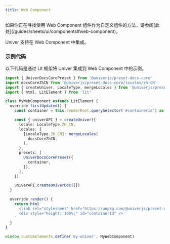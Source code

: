 ```yaml
---
title: Web Component
---
```


<Callout>
  如果你正在寻找使用 Web Component 组件作为自定义组件的方法，请参阅[此处](/guides/sheets/ui/components#web-component)。
</Callout>

Univer 支持在 Web Component 中集成。

<PlaygroundFrame lang="zh-CN" slug="docs/lit" clickToShow />

### 示例代码

以下代码是通过 Lit 框架将 Univer 集成到 Web Component 中的示例。

```typescript
import { UniverDocsCorePreset } from '@univerjs/preset-docs-core'
import docsCoreZhCN from '@univerjs/preset-docs-core/locales/zh-CN'
import { createUniver, LocaleType, mergeLocales } from '@univerjs/presets'
import { html, LitElement } from 'lit'

class MyWebComponent extends LitElement {
  override firstUpdated() {
    const container = this.renderRoot.querySelector('#containerId') as HTMLDivElement

    const { univerAPI } = createUniver({
      locale: LocaleType.ZH_CN,
      locales: {
        [LocaleType.ZH_CN]: mergeLocales(
          docsCoreZhCN,
        ),
      },
      presets: [
        UniverDocsCorePreset({
          container,
        }),
      ],
    })

    univerAPI.createUniverDoc({})
  }

  override render() {
    return html`
      <link rel="stylesheet" href="https://unpkg.com/@univerjs/preset-docs-core/lib/index.css">
      <div style="height: 100%;" id="containerId" />
    `
  }
}

window.customElements.define('my-univer', MyWebComponent)
```

